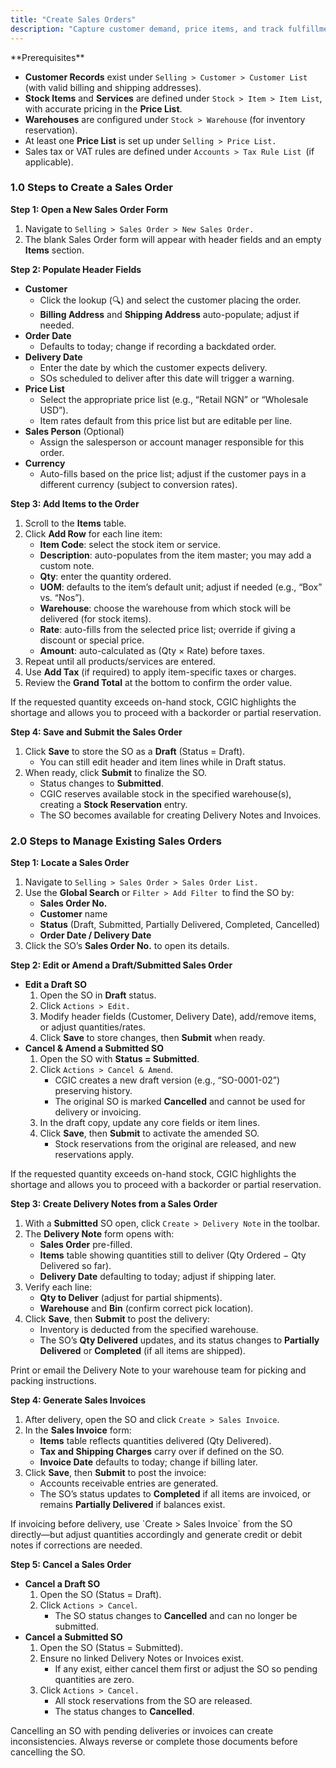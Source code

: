 ```yaml
---
title: "Create Sales Orders"
description: "Capture customer demand, price items, and track fulfillment by creating and managing Sales Orders (SOs) in the CGIC App—ensuring accurate inventory allocation and timely delivery."
---
```


<Info>
  **Prerequisites**

  - **Customer Records** exist under `Selling > Customer > Customer List `(with valid billing and shipping addresses).
  - **Stock Items** and **Services** are defined under `Stock > Item > Item List`, with accurate pricing in the **Price List**.
  - **Warehouses** are configured under `Stock > Warehouse` (for inventory reservation).
  - At least one **Price List** is set up under `Selling > Price List.`
  - Sales tax or VAT rules are defined under `Accounts > Tax Rule List `(if applicable).
</Info>

### 1.0 Steps to Create a Sales Order

**Step 1: Open a New Sales Order Form**

1. Navigate to `Selling > Sales Order > New Sales Order.`
2. The blank Sales Order form will appear with header fields and an empty **Items** section.

**Step 2: Populate Header Fields**

- **Customer**
  - Click the lookup (🔍) and select the customer placing the order.
  - **Billing Address** and **Shipping Address** auto-populate; adjust if needed.
- **Order Date**
  - Defaults to today; change if recording a backdated order.
- **Delivery Date**
  - Enter the date by which the customer expects delivery.
  - SOs scheduled to deliver after this date will trigger a warning.
- **Price List**
  - Select the appropriate price list (e.g., “Retail NGN” or “Wholesale USD”).
  - Item rates default from this price list but are editable per line.
- **Sales Person** (Optional)
  - Assign the salesperson or account manager responsible for this order.
- **Currency**
  - Auto-fills based on the price list; adjust if the customer pays in a different currency (subject to conversion rates).

**Step 3: Add Items to the Order**

1. Scroll to the **Items** table.
2. Click **Add Row** for each line item:
   - **Item Code**: select the stock item or service.
   - **Description**: auto-populates from the item master; you may add a custom note.
   - **Qty**: enter the quantity ordered.
   - **UOM**: defaults to the item’s default unit; adjust if needed (e.g., “Box” vs. “Nos”).
   - **Warehouse**: choose the warehouse from which stock will be delivered (for stock items).
   - **Rate**: auto-fills from the selected price list; override if giving a discount or special price.
   - **Amount**: auto-calculated as (Qty × Rate) before taxes.
3. Repeat until all products/services are entered.
4. Use **Add Tax** (if required) to apply item-specific taxes or charges.
5. Review the **Grand Total** at the bottom to confirm the order value.

<Note>
  If the requested quantity exceeds on-hand stock, CGIC highlights the shortage and allows you to proceed with a backorder or partial reservation.
</Note>

**Step 4: Save and Submit the Sales Order**

1. Click **Save** to store the SO as a **Draft** (Status = Draft).
   - You can still edit header and item lines while in Draft status.
2. When ready, click **Submit** to finalize the SO.
   - Status changes to **Submitted**.
   - CGIC reserves available stock in the specified warehouse(s), creating a **Stock Reservation** entry.
   - The SO becomes available for creating Delivery Notes and Invoices.

### 2.0 Steps to Manage Existing Sales Orders

**Step 1: Locate a Sales Order**

1. Navigate to `Selling > Sales Order > Sales Order List.`
2. Use the **Global Search** or `Filter > Add Filter `to find the SO by:
   - **Sales Order No.**
   - **Customer** name
   - **Status** (Draft, Submitted, Partially Delivered, Completed, Cancelled)
   - **Order Date / Delivery Date**
3. Click the SO’s **Sales Order No.** to open its details.

**Step 2: Edit or Amend a Draft/Submitted Sales Order**

- **Edit a Draft SO**
  1. Open the SO in **Draft** status.
  2. Click `Actions > Edit.`
  3. Modify header fields (Customer, Delivery Date), add/remove items, or adjust quantities/rates.
  4. Click **Save** to store changes, then **Submit** when ready.
- **Cancel & Amend a Submitted SO**
  1. Open the SO with **Status = Submitted**.
  2. Click `Actions > Cancel & Amend`.
     - CGIC creates a new draft version (e.g., “SO-0001-02”) preserving history.
     - The original SO is marked **Cancelled** and cannot be used for delivery or invoicing.
  3. In the draft copy, update any core fields or item lines.
  4. Click **Save**, then **Submit** to activate the amended SO.
     - Stock reservations from the original are released, and new reservations apply.

<Warning>
  If the requested quantity exceeds on-hand stock, CGIC highlights the shortage and allows you to proceed with a backorder or partial reservation.
</Warning>

**Step 3: Create Delivery Notes from a Sales Order**

1. With a **Submitted** SO open, click `Create > Delivery Note` in the toolbar.
2. The **Delivery Note** form opens with:
   - **Sales Order** pre-filled.
   - **Items** table showing quantities still to deliver (Qty Ordered − Qty Delivered so far).
   - **Delivery Date** defaulting to today; adjust if shipping later.
3. Verify each line:
   - **Qty to Deliver** (adjust for partial shipments).
   - **Warehouse** and **Bin** (confirm correct pick location).
4. Click **Save**, then **Submit** to post the delivery:
   - Inventory is deducted from the specified warehouse.
   - The SO’s **Qty Delivered** updates, and its status changes to **Partially Delivered** or **Completed** (if all items are shipped).

<Tip>
  Print or email the Delivery Note to your warehouse team for picking and packing instructions.
</Tip>

**Step 4: Generate Sales Invoices**

1. After delivery, open the SO and click `Create > Sales Invoice`.
2. In the **Sales Invoice** form:
   - **Items** table reflects quantities delivered (Qty Delivered).
   - **Tax and Shipping Charges** carry over if defined on the SO.
   - **Invoice Date** defaults to today; change if billing later.
3. Click **Save**, then **Submit** to post the invoice:
   - Accounts receivable entries are generated.
   - The SO’s status updates to **Completed** if all items are invoiced, or remains **Partially Delivered** if balances exist.

<Note>
  If invoicing before delivery, use `Create > Sales Invoice` from the SO directly—but adjust quantities accordingly and generate credit or debit notes if corrections are needed.
</Note>

**Step 5: Cancel a Sales Order**

- **Cancel a Draft SO**
  1. Open the SO (Status = Draft).
  2. Click `Actions > Cancel`.
     - The SO status changes to **Cancelled** and can no longer be submitted.
- **Cancel a Submitted SO**
  1. Open the SO (Status = Submitted).
  2. Ensure no linked Delivery Notes or Invoices exist.
     - If any exist, either cancel them first or adjust the SO so pending quantities are zero.
  3. Click `Actions > Cancel. `
     - All stock reservations from the SO are released.
     - The status changes to **Cancelled**.

<Warning>
  Cancelling an SO with pending deliveries or invoices can create inconsistencies. Always reverse or complete those documents before cancelling the SO.
</Warning>